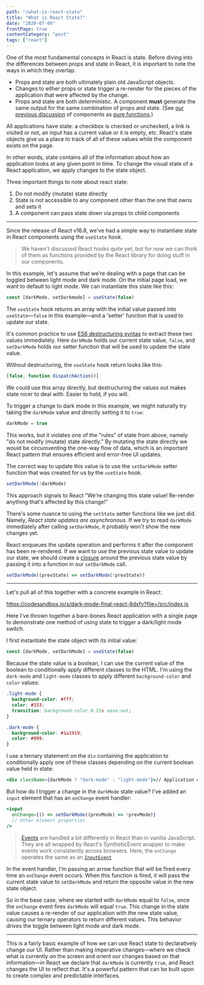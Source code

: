 ```yaml
---
path: "/what-is-react-state"
title: "What is React State?"
date: "2020-07-06"
frontPage: true
contentCategory: "post"
tags: ["react"]
---
```


One of the most fundamental concepts in React is state. Before diving into the differences between props and state in React, it is important to note the ways in which they overlap.

- Props and state are both ultimately plain old JavaScript objects.
- Changes to either props or state trigger a re-render for the pieces of the application that were affected by the change.
- Props and state are both deterministic. A component **must** generate the same output for the same combination of props and state. (See [our previous discussion](https://bikesandbytes.net/what-are-react-components) of components as [pure functions](https://en.wikipedia.org/wiki/Pure_function).)

All applications have state: a checkbox is checked or unchecked, a link is visited or not, an input has a current value or it is empty, etc. React's state objects give us a place to track of all of these values while the component exists on the page.

In other words, state contains all of the information about how an application looks at any given point in time. To change the visual state of a React application, we apply changes to the state object.

Three important things to note about react state:

1. Do not modify (mutate) state directly
2. State is not accessible to any component other than the one that owns and sets it
3. A component can pass state down via props to child components

---

Since the release of React v16.8, we've had a simple way to instantiate state in React components using the `useState` hook.

> We haven't discussed React hooks quite yet, but for now we can think of them as functions provided by the React library for doing stuff in our components.

In this example, let's assume that we're dealing with a page that can be toggled between light mode and dark mode. On the initial page load, we want to default to light mode. We can instantiate this state like this:

```jsx
const [darkMode, setDarkmode] = useState(false)
```

The `useState` hook returns an array with the initial value passed into `useState`&mdash;`false` in this example&mdash;and a 'setter' function that is used to update our state.

It's common practice to use [ES6 destructuring syntax](https://developer.mozilla.org/en-US/docs/Web/JavaScript/Reference/Operators/Destructuring_assignment) to extract these two values immediately. Here `darkMode` holds our current state value, `false`, and `setDarkMode` holds our setter function that will be used to update the state value.

Without destructuring, the `useState` hook return looks like this:

```jsx
[false, function dispatchAction()]
```

We could use this array directly, but destructuring the values out makes state nicer to deal with. Easier to hold, if you will.

To trigger a change to dark mode in this example, we might naturally try taking the `darkMode` value and directly setting it to `true`:

```jsx
darkMode = true
```

This works, but it violates one of the "rules" of state from above, namely "do not modify (mutate) state directly." By mutating the state directly we would be circumventing the one-way flow of data, which is an important React pattern that ensures efficient and error-free UI updates.

The correct way to update this value is to use the `setDarkMode` setter function that was created for us by the `useState` hook.

```jsx
setDarkMode(!darkMode)
```

This approach signals to React "We're changing this state value! Re-render anything that's affected by this change!"

There's some nuance to using the `setState` setter functions like we just did. Namely, _React state updates are asynchronous_. If we try to read `darkMode` immediately after calling `setDarkMode`, it probably won't show the new changes yet.

React enqueues the update operation and performs it after the component has been re-rendered. If we want to use the previous state value to update our state, we should create a [closure](<https://en.wikipedia.org/wiki/Closure_(computer_programming)>) around the previous state value by passing it into a function in our `setDarkMode` call.

```jsx
setDarkMode((prevState) => setDarkMode(!prevState))
```

---

Let's pull all of this together with a concrete example in React:

https://codesandbox.io/s/dark-mode-final-react-8dxfy?file=/src/index.js

Here I've thrown together a bare-bones React application with a single page to demonstrate one method of using state to trigger a dark/light mode switch.

I first instantiate the state object with its initial value:

```jsx
const [darkMode, setDarkMode] = useState(false)
```

Because the state value is a boolean, I can use the current value of the boolean to conditionally apply different classes to the HTML. I'm using the `dark-mode` and `light-mode` classes to apply different `background-color` and `color` values:

```css
.light-mode {
  background-color: #fff;
  color: #333;
  transition: background-color 0.25s ease-out;
}

.dark-mode {
  background-color: #1a1919;
  color: #999;
}
```

I use a ternary statement on the `div` containing the application to conditionally apply one of these classes depending on the current boolean value held in state:

```jsx
<div className={darkMode ? "dark-mode" : "light-mode"}>// Application code</div>
```

But how do I trigger a change in the `darkMode` state value? I've added an `input` element that has an `onChange` event handler:

```jsx
<input
  onChange={() => setDarkMode((prevMode) => !prevMode)}
  // Other element properties
/>
```

> [Events](https://reactjs.org/docs/handling-events.html) are handled a bit differently in React than in vanilla JavaScript. They are all wrapped by React's SyntheticEvent wrapper to make events work consistently across browsers. Here, the `onChange` operates the same as an [`InputEvent`](https://developer.mozilla.org/en-US/docs/Web/API/InputEvent)

In the event handler, I'm passing an arrow function that will be fired every time an `onChange` event occurs. When this function is fired, it will pass the current state value to `setDarkMode` and return the opposite value in the new state object.

So in the base case, where we started with `darkMode` equal to `false`, once the `onChange` event fires `darkMode` will equal `true`. This change in the state value causes a re-render of our application with the new state value, causing our ternary operators to return different values. This behavior drives the toggle between light mode and dark mode.

---

This is a fairly basic example of how we can use React state to declaratively change our UI. Rather than making imperative changes&mdash;where we check what is currently on the screen and orient our changes based on that information&mdash;in React we declare that `darkMode` is currently `true`, and React changes the UI to reflect that. It's a powerful pattern that can be built upon to create complex and predictable interfaces.
